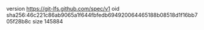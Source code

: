 version https://git-lfs.github.com/spec/v1
oid sha256:46c221c86ab9065a1f644fbfedb694920064465188b08518d1f16bb705f28b8c
size 145884

